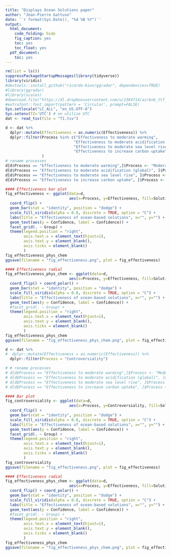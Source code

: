 ```yaml
---
title: "Displays Ocean Solutions paper"
author: "Jean-Pierre Gattuso"
date: '`r format(Sys.Date(), "%d %B %Y")`'
output:
  html_document:
    code_folding: hide
    fig_caption: yes
    toc: yes
    toc_float: yes
  pdf_document:
    toc: yes
---
```


```r
rm(list = ls())
suppressPackageStartupMessages(library(tidyverse))
library(viridis)
#devtools::install_github("ricardo-bion/ggradar", dependencies=TRUE)
#library(ggradar)
#library(scales)
#download.file("https://dl.dropboxusercontent.com/u/2364714/airbnb_ttf_fonts/Circular Air-Light 3.46.45 PM.ttf", "/Library/Fonts/Circular Air-Light 3.46.45 PM.ttf", method="curl")
#extrafont::font_import(pattern = 'Circular', prompt=FALSE)
Sys.setlocale("LC_ALL", "en_US.UTF-8")
Sys.setenv(TZ='UTC') # on utilise UTC
dat <- read_tsv(file = "T1.tsv")
```

```r
d <- dat %>%
  dplyr::mutate(Effectiveness = as.numeric(Effectiveness)) %>%
  dplyr::filter(Process %in% c("Effectiveness to moderate warming",
                              "Effectiveness to moderate acidification (global)",
                              "Effectiveness to moderate sea level rise",
                              "Effectiveness to increase carbon uptake")
                )
# rename processes
d[d$Process == "Effectiveness to moderate warming",]$Process <- "Moderate\nwarming"
d[d$Process == "Effectiveness to moderate acidification (global)", ]$Process <- "Moderate\nacidification"
d[d$Process == "Effectiveness to moderate sea level rise", ]$Process <- "Moderate\nsea level rise"
d[d$Process == "Effectiveness to increase carbon uptake", ]$Process <- "Increase\ncarbon uptake"

#### Effectiveness bar plot
fig_effectiveness <- ggplot(data=d,
                            aes(x=Process, y=Effectiveness, fill=Solution)) +
  coord_flip() +
  geom_bar(stat = "identity", position = "dodge") +
  scale_fill_viridis(alpha = 0.8, discrete = TRUE, option = "C") +
  labs(title = "Effectiveness of ocean-based solutions", x="", y="") +
  geom_text(aes(y = Confidence, label = Confidence)) +
  facet_grid(. ~ Group) +
  theme(legend.position = "right",
        axis.text.x = element_text(hjust=1),
        axis.text.y = element_blank(),
        axis.ticks = element_blank()
        )
fig_effectiveness_phys_chem
ggsave(filename = "fig_effectiveness.png", plot = fig_effectiveness)

#### Effectiveness radial
fig_effectiveness_phys_chem <- ggplot(data=d,
                            aes(x=Process, y=Effectiveness, fill=Solution)) +
  coord_flip() + coord_polar() +
  geom_bar(stat = "identity", position = "dodge") +
  scale_fill_viridis(alpha = 0.8, discrete = TRUE, option = "C") +
  labs(title = "Effectiveness of ocean-based solutions", x="", y="") +
  geom_text(aes(y = Confidence, label = Confidence)) +
  #facet_grid(. ~ Group) +
  theme(legend.position = "right",
        axis.text.x = element_text(hjust=1),
        axis.text.y = element_blank(),
        axis.ticks = element_blank()
        )
fig_effectiveness_phys_chem
ggsave(filename = "fig_effectiveness_phys_chem.png", plot = fig_effectiveness_phys_chem)
```

```r
d <- dat %>%
#  dplyr::mutate(Effectiveness = as.numeric(Effectiveness)) %>%
  dplyr::filter(Process = "Controversiality")

# # rename processes
# d[d$Process == "Effectiveness to moderate warming",]$Process <- "Moderate\nwarming"
# d[d$Process == "Effectiveness to moderate acidification (global)", ]$Process <- "Moderate\nacidification"
# d[d$Process == "Effectiveness to moderate sea level rise", ]$Process <- "Moderate\nsea level rise"
# d[d$Process == "Effectiveness to increase carbon uptake", ]$Process <- "Increase\ncarbon uptake"

#### Bar plot
fig_controversiality <- ggplot(data=d,
                            aes(x=Process, y=Controversiality, fill=Solution)) +
  coord_flip() +
  geom_bar(stat = "identity", position = "dodge") +
  scale_fill_viridis(alpha = 0.8, discrete = TRUE, option = "C") +
  labs(title = "Effectiveness of ocean-based solutions", x="", y="") +
  geom_text(aes(y = Confidence, label = Confidence)) +
  facet_grid(. ~ Group) +
  theme(legend.position = "right",
        axis.text.x = element_text(hjust=1),
        axis.text.y = element_blank(),
        axis.ticks = element_blank()
        )
fig_controversiality
ggsave(filename = "fig_effectiveness.png", plot = fig_effectiveness)

#### Effectiveness radial
fig_effectiveness_phys_chem <- ggplot(data=d,
                            aes(x=Process, y=Effectiveness, fill=Solution)) +
  coord_flip() + coord_polar() +
  geom_bar(stat = "identity", position = "dodge") +
  scale_fill_viridis(alpha = 0.8, discrete = TRUE, option = "C") +
  labs(title = "Effectiveness of ocean-based solutions", x="", y="") +
  geom_text(aes(y = Confidence, label = Confidence)) +
  #facet_grid(. ~ Group) +
  theme(legend.position = "right",
        axis.text.x = element_text(hjust=1),
        axis.text.y = element_blank(),
        axis.ticks = element_blank()
        )
fig_effectiveness_phys_chem
ggsave(filename = "fig_effectiveness_phys_chem.png", plot = fig_effectiveness_phys_chem)
```